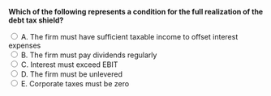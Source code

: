 ::: {.question-block}

<form onsubmit="event.preventDefault(); checkAnswer('module8_mcq_q49')" data-correct-answer="A">
<strong style="display: block;">Which of the following represents a condition for the full realization of the debt tax shield?</strong>

<label><input type="radio" name="module8_mcq_q49" value="A"> A. The firm must have sufficient taxable income to offset interest expenses</label><br>
<label><input type="radio" name="module8_mcq_q49" value="B"> B. The firm must pay dividends regularly</label><br>
<label><input type="radio" name="module8_mcq_q49" value="C"> C. Interest must exceed EBIT</label><br>
<label><input type="radio" name="module8_mcq_q49" value="D"> D. The firm must be unlevered</label><br>
<label><input type="radio" name="module8_mcq_q49" value="E"> E. Corporate taxes must be zero</label><br>
</form>

<div id="feedback-module8_mcq_q49" class="feedback" data-status="" style="display:none;">
✅ Correct: A. Firms need positive taxable income to fully benefit from interest deductions.
</div>

:::
